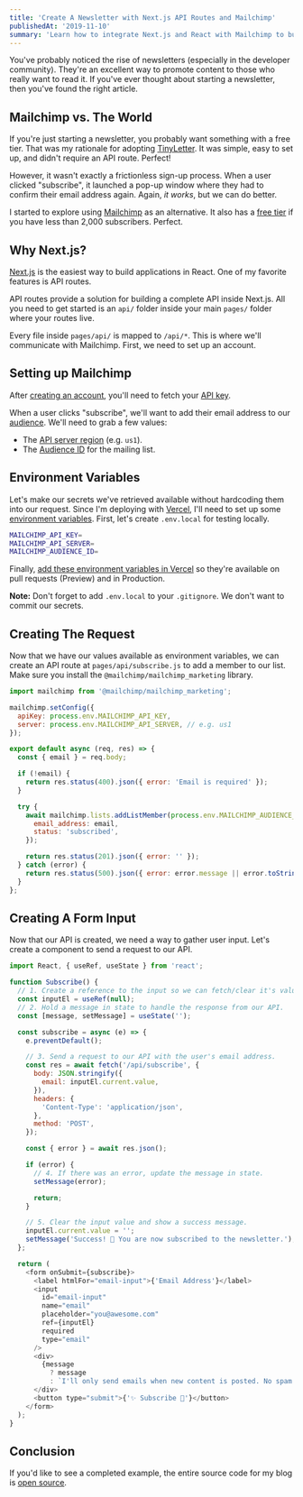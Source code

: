 ```yaml
---
title: 'Create A Newsletter with Next.js API Routes and Mailchimp'
publishedAt: '2019-11-10'
summary: 'Learn how to integrate Next.js and React with Mailchimp to build a newsletter subscription form.'
---
```


You've probably noticed the rise of newsletters (especially in the developer community). They're an excellent way to promote content to those who really want to read it. If you've ever thought about starting a newsletter, then you've found the right article.

## Mailchimp vs. The World

If you're just starting a newsletter, you probably want something with a free tier.
That was my rationale for adopting [TinyLetter](https://tinyletter.com/). It was simple, easy to set up, and didn't require an API route. Perfect!

However, it wasn't exactly a frictionless sign-up process. When a user clicked "subscribe", it launched a pop-up window where they had to confirm their email address again.
Again, _it works_, but we can do better.

I started to explore using [Mailchimp](https://mailchimp.com/) as an alternative. It also has a [free tier](https://mailchimp.com/pricing/) if you have less than 2,000 subscribers. Perfect.

## Why Next.js?

[Next.js](https://nextjs.org/) is the easiest way to build applications in React. One of my favorite features is API routes.

API routes provide a solution for building a complete API inside Next.js.
All you need to get started is an `api/` folder inside your main `pages/` folder where your routes live.

Every file inside `pages/api/` is mapped to `/api/*`. This is where we'll communicate with Mailchimp.
First, we need to set up an account.

## Setting up Mailchimp

After [creating an account](https://mailchimp.com/help/create-an-account/), you'll need to fetch your [API key](https://mailchimp.com/help/about-api-keys/#find+or+generate+your+api+key).

When a user clicks "subscribe", we'll want to add their email address to our [audience](https://mailchimp.com/developer/marketing/guides/create-your-first-audience/#add-a-contact-to-an-audience).
We'll need to grab a few values:

- The [API server region](https://mailchimp.com/developer/marketing/guides/quick-start/#make-your-first-api-call) (e.g. `us1`).
- The [Audience ID](https://mailchimp.com/help/find-audience-id/) for the mailing list.

## Environment Variables

Let's make our secrets we've retrieved available without hardcoding them into our request. Since I'm deploying with [Vercel](https://vercel.com), I'll need to set up some [environment variables](https://nextjs.org/docs/basic-features/environment-variables).
First, let's create `.env.local` for testing locally.

```bash title=".env.local"
MAILCHIMP_API_KEY=
MAILCHIMP_API_SERVER=
MAILCHIMP_AUDIENCE_ID=
```

Finally, [add these environment variables in Vercel](https://vercel.com/docs/environment-variables) so they're available on pull requests (Preview) and in Production.

**Note:** Don't forget to add `.env.local` to your `.gitignore`. We don't want to commit our secrets.

## Creating The Request

Now that we have our values available as environment variables, we can create an API route at `pages/api/subscribe.js` to add a member to our list.
Make sure you install the `@mailchimp/mailchimp_marketing` library.

```js title="pages/api/subscribe.js"
import mailchimp from '@mailchimp/mailchimp_marketing';

mailchimp.setConfig({
  apiKey: process.env.MAILCHIMP_API_KEY,
  server: process.env.MAILCHIMP_API_SERVER, // e.g. us1
});

export default async (req, res) => {
  const { email } = req.body;

  if (!email) {
    return res.status(400).json({ error: 'Email is required' });
  }

  try {
    await mailchimp.lists.addListMember(process.env.MAILCHIMP_AUDIENCE_ID, {
      email_address: email,
      status: 'subscribed',
    });

    return res.status(201).json({ error: '' });
  } catch (error) {
    return res.status(500).json({ error: error.message || error.toString() });
  }
};
```

## Creating A Form Input

Now that our API is created, we need a way to gather user input. Let's create a component to send a request to our API.

```js title="components/Subscribe.js"
import React, { useRef, useState } from 'react';

function Subscribe() {
  // 1. Create a reference to the input so we can fetch/clear it's value.
  const inputEl = useRef(null);
  // 2. Hold a message in state to handle the response from our API.
  const [message, setMessage] = useState('');

  const subscribe = async (e) => {
    e.preventDefault();

    // 3. Send a request to our API with the user's email address.
    const res = await fetch('/api/subscribe', {
      body: JSON.stringify({
        email: inputEl.current.value,
      }),
      headers: {
        'Content-Type': 'application/json',
      },
      method: 'POST',
    });

    const { error } = await res.json();

    if (error) {
      // 4. If there was an error, update the message in state.
      setMessage(error);

      return;
    }

    // 5. Clear the input value and show a success message.
    inputEl.current.value = '';
    setMessage('Success! 🎉 You are now subscribed to the newsletter.');
  };

  return (
    <form onSubmit={subscribe}>
      <label htmlFor="email-input">{'Email Address'}</label>
      <input
        id="email-input"
        name="email"
        placeholder="you@awesome.com"
        ref={inputEl}
        required
        type="email"
      />
      <div>
        {message
          ? message
          : `I'll only send emails when new content is posted. No spam.`}
      </div>
      <button type="submit">{'✨ Subscribe 💌'}</button>
    </form>
  );
}
```

## Conclusion

If you'd like to see a completed example, the entire source code for my blog is [open source](https://github.com/leerob/leerob.io/blob/bfbd33a822fbcbbafd4027aa45884446f6f8ff3c/pages/api/subscribe.js).
